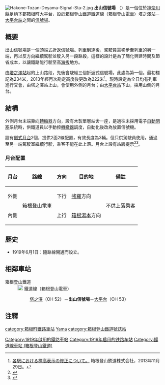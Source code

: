 {{noteTA
|1=zh-cn:线路所; zh-tw:號誌站; zh-hk:信號場}}
{{日本車站資訊
|公司色     = #f04a00
|文字色     =
|站名       = 出山信號場
|圖片       = Hakone-Tozan-Deyama-Signal-Sta-1.jpg
|pxl        =
|圖片說明   = 出山信號場外貌（2007年）
|日文原名   = 出山
|平假名     = でやま
|羅馬拼音   = Deyama
|電報略號   = 
|所在地     = {{JPN}}[[神奈川縣|神奈川縣]][[足柄下郡|足柄下郡]][[箱根町|箱根町]]大平台
|車站構造   = 折返式[[信號場|信號場]]
|月台配置   = 2面2線（只供乘務員使用，不開放客運）
|啟用年月日 = 1919年6月1日
|廢止年月日 =
|上下車人次 = 
|統計年度   = 
|備註       = 標高：222米
|adjacent = {{Adjacent stations|system=箱根登山鐵道|line=鐵道線|left=塔之澤|right=大平台|note-left=OH 52<br />1.2km|note-mid=距離[[小田原站|小田原]]8.3km<br />不可上下車|note-right=OH 53<br />1.6km}}
}}

[[File:Hakone-Tozan-Deyama-Signal-Sta-2.jpg|thumb]]
'''出山信號場''' （{{jpn|j=出山信号場|hg=でやましんごうじょう|rm=Deyama-shingōjō|f=y}}）是一個位於[[神奈川縣|神奈川縣]][[足柄下郡|足柄下郡]][[箱根町|箱根町]]大平台，設於[[箱根登山鐵道|箱根登山鐵道]][[鐵道線_(箱根登山鐵道)|鐵道線]]（箱根登山電車）[[塔之澤站|塔之澤站]]－[[大平台站|大平台站]]之間的[[信號場|信號場]]。
== 概要 ==
出山信號場是一個頭端式折返[[信號場|信號場]]。列車到達後，駕駛員需移步至列車的另一端，再以反方向繼續駕駛並駛入另一段路段。這樣的設計是為了簡化興建時間及節省成本，以讓鐵路能行駛至高[[海拔|海拔]]地方。

由[[塔之澤站|塔之澤站]]起的上山路段，先後會駛經三個折返式信號場，此處為第一個。最初標記為234[[公尺|米]]，2013年經再次勘定高度後更改為222米<ref>[http://www.hakone-tozan.co.jp/dat/pdf/%C9%B8%B9%E2%C9%BD%BC%A8%BD%A4%C0%B5%A5%EA%A5%EA%A1%BC%A5%B9%A1%CA20131129%BA%C7%BD%AA%A1%CB.pdf 各駅における標高表示の修正について。] {{Wayback|url=http://www.hakone-tozan.co.jp/dat/pdf/%C9%B8%B9%E2%C9%BD%BC%A8%BD%A4%C0%B5%A5%EA%A5%EA%A1%BC%A5%B9%A1%CA20131129%BA%C7%BD%AA%A1%CB.pdf |date=20171208231527 }}箱根登山鉄道株式会社，2013年11月29日。</ref>。現時設定為全日均有列車進行交會，由塔之澤站上山，會使用外側的月台；由[[大平台站|大平台站]]下山，採用山側的月台。

== 結構 ==
外側月台末端靠向[[轉轍器|轉轍器]]方向，設有木製單層站舍一座，是過往未採用電子[[自動閉塞|自動閉塞]]系統時，供鐵道員以手動控[[轉轍器|轉轍器]]調度，自動化後改為放置信號機。

設有[[側式月台|側式月台]]2個，提供2面2線配置，有效長度為3輛。但只供駕駛員使用，通過至另一端駕駛室繼續行駛，乘客不能在此上落。月台上設有站牌提示<ref>{{Cite web |url=http://art25.photozou.jp/pub/77/1133077/photo/209570175_624.jpg |title=豎立於出山信號場山側月台上的新站牌，攝於2014年8月。 |accessdate=2014-11-24 |archive-date=2014-11-29 |archive-url=https://web.archive.org/web/20141129110527/http://art25.photozou.jp/pub/77/1133077/photo/209570175_624.jpg |dead-url=no }}</ref><ref>{{Cite web |url=http://blog-imgs-59-origin.fc2.com/p/a/n/pandaneko1/20131229-03.jpg |title=豎立於出山信號場外側月台上的新站牌，攝於2013年12月。 |accessdate=2014-11-24 |archive-date=2016-03-04 |archive-url=https://web.archive.org/web/20160304211213/http://blog-imgs-59-origin.fc2.com/p/a/n/pandaneko1/20131229-03.jpg |dead-url=no }}</ref>。

=== 月台配置 ===
{| class="wikitable"
|-
!月台!!路線!!方向!!目的地!!備註
|-
!外側
| rowspan="2" | {{color|#f04a00|■}}箱根登山電車
| style="text-align:center" | 下行
|[[強羅站|強羅]]方向
| rowspan="2" | 不供上落乘客
|-
!內側
| style="text-align:center" | 上行
| [[箱根湯本站|箱根湯本]]方向
|}

== 歷史 == 
*1919年6月1日：隨路線開通而設立。

==相鄰車站==
;箱根登山鐵道
: [[File:Odakyu_Hakone_StaNo.svg|18px]] 鐵道線（箱根登山電車）
:: [[塔之澤站|塔之澤]]（OH 52）－'''出山信號場'''－[[大平台站|大平台]]（OH 53）

==注釋==
{{reflist}}

{{箱根登山鐵道鐵道線}}

{{commonscat|Deyama Signal Station}}
{{DEFAULTSORT:Deyama-Shingojo}}
[[category:箱根町鐵路車站|category:箱根町鐵路車站]]
[[category:日本鐵路車站_De|Yama]]
[[category:箱根登山鐵道號誌站|category:箱根登山鐵道號誌站]]
[[Category:1919年啟用的鐵路車站|Category:1919年啟用的鐵路車站]]
[[Category:1919年启用的铁路车站|Category:1919年启用的铁路车站]]
[[Category:鐵道線車站_(箱根登山鐵道)|Category:鐵道線車站 (箱根登山鐵道)]]